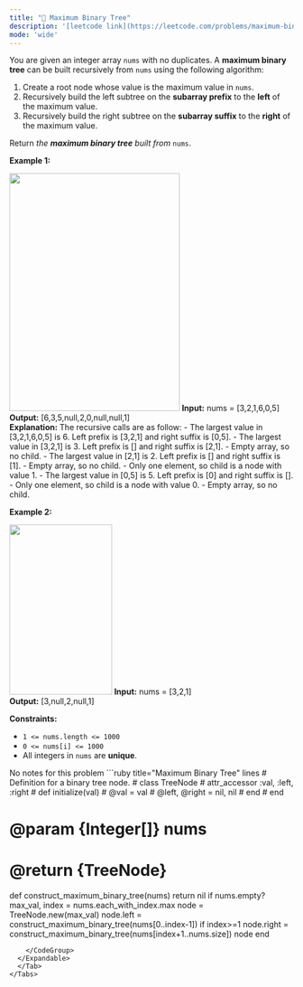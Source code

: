 ```yaml
---
title: "🧀 Maximum Binary Tree"
description: '[leetcode link](https://leetcode.com/problems/maximum-binary-tree/description/)'
mode: 'wide'
---
```

<Tabs>
  <Tab title="Question" icon="circle-question" iconType="regular">
    <Card>
      <p>You are given an integer array <code>nums</code> with no duplicates. A <strong>maximum binary tree</strong> can be built recursively from <code>nums</code> using the following algorithm:</p>  <ol>  <li>Create a root node whose value is the maximum value in <code>nums</code>.</li>  <li>Recursively build the left subtree on the <strong>subarray prefix</strong> to the <strong>left</strong> of the maximum value.</li>  <li>Recursively build the right subtree on the <strong>subarray suffix</strong> to the <strong>right</strong> of the maximum value.</li> </ol>  <p>Return <em>the <strong>maximum binary tree</strong> built from </em><code>nums</code>.</p>   <p><strong class="example">Example 1:</strong></p> <img alt="" src="https://assets.leetcode.com/uploads/2020/12/24/tree1.jpg" style="width: 302px; height: 421px;" />  <strong>Input:</strong> nums = [3,2,1,6,0,5] <br/> <strong>Output:</strong> [6,3,5,null,2,0,null,null,1] <br/> <strong>Explanation:</strong> The recursive calls are as follow: - The largest value in [3,2,1,6,0,5] is 6. Left prefix is [3,2,1] and right suffix is [0,5].     - The largest value in [3,2,1] is 3. Left prefix is [] and right suffix is [2,1].         - Empty array, so no child.         - The largest value in [2,1] is 2. Left prefix is [] and right suffix is [1].             - Empty array, so no child.             - Only one element, so child is a node with value 1.     - The largest value in [0,5] is 5. Left prefix is [0] and right suffix is [].         - Only one element, so child is a node with value 0.         - Empty array, so no child.   <p><strong class="example">Example 2:</strong></p> <img alt="" src="https://assets.leetcode.com/uploads/2020/12/24/tree2.jpg" style="width: 182px; height: 301px;" />  <strong>Input:</strong> nums = [3,2,1] <br/> <strong>Output:</strong> [3,null,2,null,1]    <p><strong>Constraints:</strong></p>  <ul>  <li><code>1 &lt;= nums.length &lt;= 1000</code></li>  <li><code>0 &lt;= nums[i] &lt;= 1000</code></li>  <li>All integers in <code>nums</code> are <strong>unique</strong>.</li> </ul> 
    </Card>
  </Tab>
  <Tab title="Solution" icon="lightbulb" iconType="regular" >
    <Card>
      No notes for this problem
</Card>
  <Expandable title="code">
    <CodeGroup dropdown>
```ruby title="Maximum Binary Tree" lines
# Definition for a binary tree node.
# class TreeNode
#     attr_accessor :val, :left, :right
#     def initialize(val)
#         @val = val
#         @left, @right = nil, nil
#     end
# end

# @param {Integer[]} nums
# @return {TreeNode}
def construct_maximum_binary_tree(nums)
    return nil if nums.empty?
    max_val, index = nums.each_with_index.max
    node = TreeNode.new(max_val)
    node.left = construct_maximum_binary_tree(nums[0..index-1]) if index>=1
    node.right = construct_maximum_binary_tree(nums[index+1..nums.size])
    node
end
```
    </CodeGroup>
  </Expandable>
  </Tab>
</Tabs>